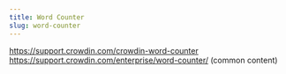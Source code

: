 ```yaml
---
title: Word Counter
slug: word-counter
---
```


https://support.crowdin.com/crowdin-word-counter
https://support.crowdin.com/enterprise/word-counter/ (common content)
